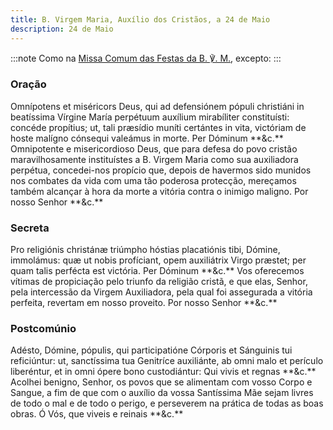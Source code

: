 ```yaml
---
title: B. Virgem Maria, Auxílio dos Cristãos, a 24 de Maio
description: 24 de Maio
---
```


:::note
Como na [Missa Comum das Festas da B. ℣. M.](/missal/comum/26festasmaria1), excepto:
:::

### Oração

<div class="side-by-side not-content">
  <span>
    Omnípotens et miséricors Deus, qui ad defensiónem pópuli christiáni in
    beatíssima Vírgine María perpétuum auxílium mirabíliter constituísti:
    concéde propítius; ut, tali præsídio muníti certántes in vita, victóriam de
    hoste malígno cónsequi valeámus in morte. Per Dóminum **&c.**
  </span>
  <span>
    Omnipotente e misericordioso Deus, que para defesa do povo cristão
    maravilhosamente instituístes a B. Virgem Maria como sua auxiliadora
    perpétua, concedei-nos propício que, depois de havermos sido munidos nos
    combates da vida com uma tão poderosa protecção, mereçamos também alcançar à
    hora da morte a vitória contra o inimigo maligno. Por nosso Senhor **&c.**
  </span>
</div>

### Secreta

<div class="side-by-side not-content">
  <span>
    Pro religiónis christánæ triúmpho hóstias placatiónis tibi, Dómine,
    immolámus: quæ ut nobis profíciant, opem auxiliátrix Virgo præstet; per quam
    talis perfécta est victória. Per Dóminum **&c.**
  </span>
  <span>
    Vos oferecemos vítimas de propiciação pelo triunfo da religião cristã, e que
    elas, Senhor, pela intercessão da Virgem Auxiliadora, pela qual foi
    assegurada a vitória perfeita, revertam em nosso proveito. Por nosso Senhor
    **&c.**
  </span>
</div>

### Postcomúnio

<div class="side-by-side not-content">
  <span>
    Adésto, Dómine, pópulis, qui participatióne Córporis et Sánguinis tui
    reficiúntur: ut, sanctíssima tua Genitríce auxiliánte, ab omni malo et
    perículo liberéntur, et in omni ópere bono custodiántur: Qui vivis et regnas
    **&c.**
  </span>
  <span>
    Acolhei benigno, Senhor, os povos que se alimentam com vosso Corpo e Sangue,
    a fim de que com o auxílio da vossa Santíssima Mãe sejam livres de todo o
    mal e de todo o perigo, e perseverem na prática de todas as boas obras. Ó
    Vós, que viveis e reinais **&c.**
  </span>
</div>
